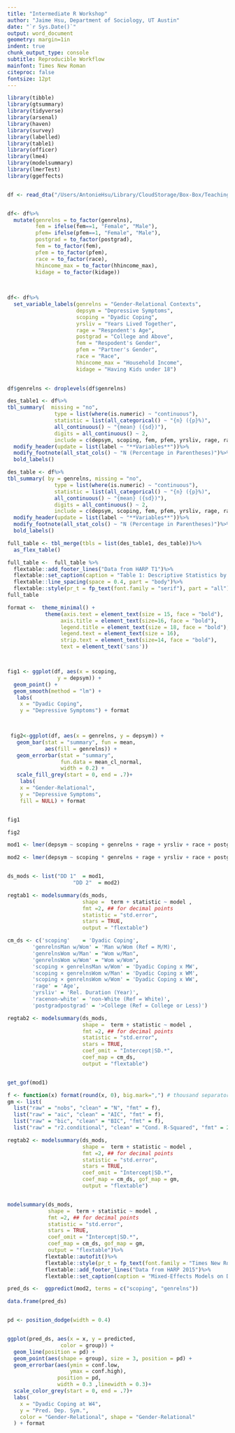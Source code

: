 ```yaml
---
title: "Intermediate R Workshop"
author: "Jaime Hsu, Department of Sociology, UT Austin"
date: "`r Sys.Date()`"
output: word_document
geometry: margin=1in
indent: true
chunk_output_type: console
subtitle: Reproducible Workflow
mainfont: Times New Roman
citeproc: false
fontsize: 12pt
---
```


```r
library(tibble)
library(gtsummary)
library(tidyverse)
library(arsenal)
library(haven)
library(survey)
library(labelled)
library(table1)
library(officer)
library(lme4)
library(modelsummary)
library(lmerTest)
library(ggeffects)


df <- read_dta("/Users/AntonieHsu/Library/CloudStorage/Box-Box/Teaching Materials/R workshop/2025/2025workshop_rdata.dta")


df<- df%>%
  mutate(genrelns = to_factor(genrelns),
         fem = ifelse(fem==1, "Female", "Male"), 
         pfem= ifelse(pfem==1, "Female", "Male"),
         postgrad = to_factor(postgrad),
         fem = to_factor(fem), 
         pfem = to_factor(pfem), 
         race = to_factor(race), 
         hhincome_max = to_factor(hhincome_max), 
         kidage = to_factor(kidage))
 
  

df<- df%>%
  set_variable_labels(genrelns = "Gender-Relational Contexts", 
                      depsym = "Depressive Symptoms",
                      scoping = "Dyadic Coping",
                      yrsliv = "Years Lived Together",
                      rage = "Respndent's Age",
                      postgrad = "College and Above", 
                      fem = "Respodent's Gender", 
                      pfem = "Partner's Gender", 
                      race = "Race", 
                      hhincome_max = "Household Income",
                      kidage = "Having Kids under 18")
   

df$genrelns <- droplevels(df$genrelns)

```

\newpage

```r
des_table1 <- df%>%
tbl_summary(  missing = "no", 
               type = list(where(is.numeric) ~ "continuous"),
               statistic = list(all_categorical() ~ "{n} ({p}%)", 
               all_continuous() ~ "{mean} ({sd})"),
               digits = all_continuous() ~ 2,
               include = c(depsym, scoping, fem, pfem, yrsliv, rage, race, postgrad, hhincome_max, kidage))%>%
  modify_header(update = list(label ~ "**Variables**"))%>%
  modify_footnote(all_stat_cols() ~ "N (Percentage in Parentheses)")%>%
  bold_labels()

des_table <- df%>%
tbl_summary( by = genrelns, missing = "no", 
               type = list(where(is.numeric) ~ "continuous"),
               statistic = list(all_categorical() ~ "{n} ({p}%)", 
               all_continuous() ~ "{mean} ({sd})"),
               digits = all_continuous() ~ 2,
               include = c(depsym, scoping, fem, pfem, yrsliv, rage, race, postgrad, hhincome_max, kidage))%>%
  modify_header(update = list(label ~ "**Variables**"))%>%
  modify_footnote(all_stat_cols() ~ "N (Percentage in Parentheses)")%>%
  bold_labels()

full_table <- tbl_merge(tbls = list(des_table1, des_table))%>%
  as_flex_table()

full_table <-  full_table %>%
  flextable::add_footer_lines("Data from HARP T1")%>%
  flextable::set_caption(caption = "Table 1: Descriptive Statistics by Gender-Relational Contexts")%>%
  flextable::line_spacing(space = 0.4, part = "body")%>%
  flextable::style(pr_t = fp_text(font.family = "serif"), part = "all")
full_table

```


```r

format <-  theme_minimal() + 
            theme(axis.text = element_text(size = 15, face = "bold"),
                 axis.title = element_text(size=16, face = "bold"), 
                 legend.title = element_text(size = 18, face = "bold"),
                 legend.text = element_text(size = 16),
                 strip.text = element_text(size=14, face = "bold"),
                 text = element_text('sans')) 



fig1 <- ggplot(df, aes(x = scoping, 
                y = depsym)) + 
  geom_point() + 
  geom_smooth(method = "lm") +
   labs(
    x = "Dyadic Coping",
    y = "Depressive Symptoms") + format
  


 fig2<-ggplot(df, aes(x = genrelns, y = depsym)) +
   geom_bar(stat = "summary", fun = mean, 
            aes(fill = genrelns)) +  
   geom_errorbar(stat = "summary", 
                 fun.data = mean_cl_normal, 
                 width = 0.2) + 
   scale_fill_grey(start = 0, end = .7)+
    labs(
    x = "Gender-Relational",
    y = "Depressive Symptoms",
    fill = NULL) + format


fig1

fig2

```

\newpage

```r


mod1 <- lmer(depsym ~ scoping + genrelns + rage + yrsliv + race + postgrad + (1 | cid), data = df, REML = FALSE)

mod2 <- lmer(depsym ~ scoping * genrelns + rage + yrsliv + race + postgrad + (1 | cid), data = df, REML = FALSE)


ds_mods <- list("DD 1"  = mod1, 
                     "DD 2"  = mod2)

regtab1 <- modelsummary(ds_mods,
                        shape =  term + statistic ~ model ,
                        fmt =2, ## for decimal points
                        statistic = "std.error",
                        stars = TRUE, 
                        output = "flextable")

cm_ds <- c('scoping'    = 'Dyadic Coping',
        'genrelnsMan w/Wom' = 'Man w/Wom (Ref = M/M)', 
        'genrelnsWom w/Man' = "Wom w/Man", 
        'genrelnsWom w/Wom' = "Wom w/Wom", 
        'scoping × genrelnsMan w/Wom' = 'Dyadic Coping x MW', 
        'scoping × genrelnsWom w/Man' = 'Dyadic Coping x WM', 
        'scoping × genrelnsWom w/Wom' = 'Dyadic Coping x WW', 
        'rage' = 'Age', 
        'yrsliv' = 'Rel. Duration (Year)', 
        'racenon-white' = 'non-White (Ref = White)',
        'postgradpostgrad' = '>College (Ref = College or Less)')

regtab2 <- modelsummary(ds_mods,
                        shape =  term + statistic ~ model ,
                        fmt =2, ## for decimal points
                        statistic = "std.error",
                        stars = TRUE, 
                        coef_omit = "Intercept|SD.*",
                        coef_map = cm_ds,
                        output = "flextable")


get_gof(mod1)

f <- function(x) format(round(x, 0), big.mark=",") # thousand separator
gm <- list(
  list("raw" = "nobs", "clean" = "N", "fmt" = f),
  list("raw" = "aic", "clean" = "AIC", "fmt" = f), 
  list("raw" = "bic", "clean" = "BIC", "fmt" = f), 
  list("raw" = "r2.conditional", "clean" = "Cond. R-Squared", "fmt" = 2))

regtab2 <- modelsummary(ds_mods,
                        shape =  term + statistic ~ model ,
                        fmt =2, ## for decimal points
                        statistic = "std.error",
                        stars = TRUE, 
                        coef_omit = "Intercept|SD.*",
                        coef_map = cm_ds, gof_map = gm,
                        output = "flextable")


modelsummary(ds_mods,
             shape =  term + statistic ~ model ,
             fmt =2, ## for decimal points
             statistic = "std.error",
             stars = TRUE, 
             coef_omit = "Intercept|SD.*",
             coef_map = cm_ds, gof_map = gm,
             output = "flextable")%>%
            flextable::autofit()%>%
            flextable::style(pr_t = fp_text(font.family = "Times New Roman"), part = "all")%>%
            flextable::add_footer_lines("Data from HARP 2015")%>%
            flextable::set_caption(caption = "Mixed-Effects Models on Dep. Symptoms")


```

\newpage

```r


pred_ds <-  ggpredict(mod2, terms = c("scoping", "genrelns"))

data.frame(pred_ds)


pd <- position_dodge(width = 0.4)


ggplot(pred_ds, aes(x = x, y = predicted, 
                 color = group)) +
  geom_line(position = pd) +  
  geom_point(aes(shape = group), size = 3, position = pd) +
  geom_errorbar(aes(ymin = conf.low,
                    ymax = conf.high),
                position = pd, 
                width = 0.3 ,linewidth = 0.3)+
  scale_color_grey(start = 0, end = .7)+
  labs(
    x = "Dyadic Coping at W4",
    y = "Pred. Dep. Sym.",
    color = "Gender-Relational", shape = "Gender-Relational"
  ) + format



```


